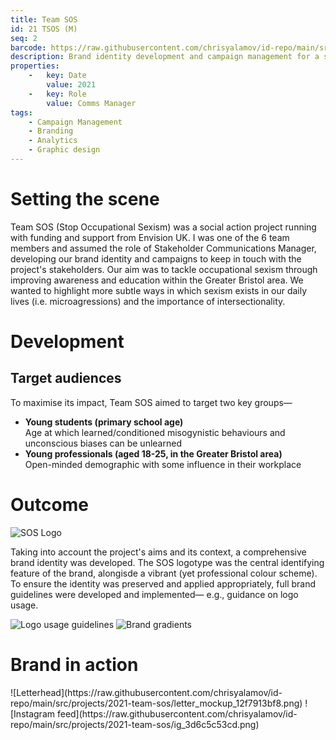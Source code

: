 ```yaml
---
title: Team SOS
id: 21 TSOS (M)
seq: 2
barcode: https://raw.githubusercontent.com/chrisyalamov/id-repo/main/src/projects/2021-team-sos/barcode.jpg
description: Brand identity development and campaign management for a social action project aiming to tackle sexism.
properties:
    -   key: Date
        value: 2021
    -   key: Role
        value: Comms Manager
tags:
    - Campaign Management
    - Branding
    - Analytics
    - Graphic design
---
```


# Setting the scene
Team SOS (Stop Occupational Sexism) was a social action project running with funding and support from Envision UK. I was one of the 6 team members and assumed the role of Stakeholder Communications Manager, developing our brand identity and campaigns to keep in touch with the project's stakeholders. Our aim was to tackle occupational sexism through improving awareness and education within the Greater Bristol area. We wanted to highlight more subtle ways in which sexism exists in our daily lives (i.e. microagressions) and the importance of intersectionality.

# Development
## Target audiences
To maximise its impact, Team SOS aimed to target two key groups—

- **Young students (primary school age)**  
Age at which learned/conditioned misogynistic behaviours and unconscious biases can be unlearned
- **Young professionals (aged 18-25, in the Greater Bristol area)**  
Open-minded demographic with some influence in their workplace

# Outcome
![SOS Logo](https://raw.githubusercontent.com/chrisyalamov/id-repo/main/src/projects/2021-team-sos/logo_pattern_d9a71eb225.jpg)

Taking into account the project's aims and its context, a comprehensive brand identity was developed. The SOS logotype was the central identifying feature of the brand, alongisde a vibrant (yet professional colour scheme). To ensure the identity was preserved and applied appropriately, full brand guidelines were developed and implemented— e.g., guidance on logo usage.

![Logo usage guidelines](https://raw.githubusercontent.com/chrisyalamov/id-repo/main/src/projects/2021-team-sos/brand_guidelines_1ad0d52f9b.jpg)
![Brand gradients](https://raw.githubusercontent.com/chrisyalamov/id-repo/main/src/projects/2021-team-sos/gradients_ec66069f94.jpg)

# Brand in action
<Carousel>
![Letterhead](https://raw.githubusercontent.com/chrisyalamov/id-repo/main/src/projects/2021-team-sos/letter_mockup_12f7913bf8.png)
![Instagram feed](https://raw.githubusercontent.com/chrisyalamov/id-repo/main/src/projects/2021-team-sos/ig_3d6c5c53cd.png)
</Carousel>